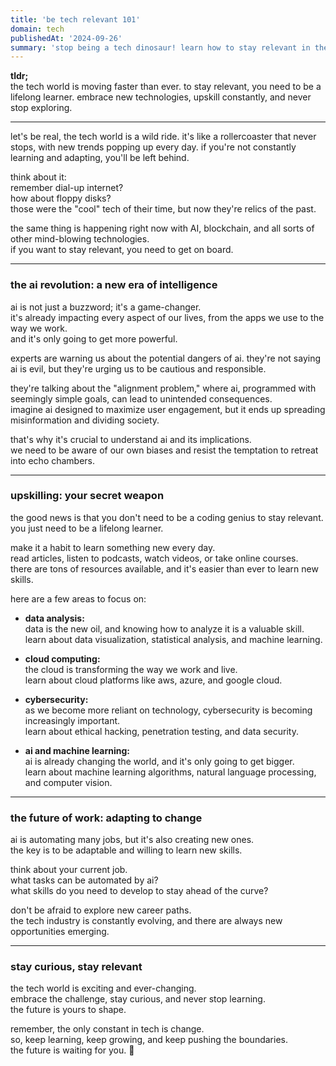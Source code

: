 ```yaml
---
title: 'be tech relevant 101'
domain: tech
publishedAt: '2024-09-26'
summary: 'stop being a tech dinosaur! learn how to stay relevant in the ever-evolving world of tech. it's time to level up your skills and embrace the future.' 
---
```


**tldr;**  
the tech world is moving faster than ever. to stay relevant, you need to be a lifelong learner. embrace new technologies, upskill constantly, and never stop exploring. 

---

let's be real, the tech world is a wild ride. it's like a rollercoaster that never stops, with new trends popping up every day. if you're not constantly learning and adapting, you'll be left behind. 

think about it:  
remember dial-up internet?  
how about floppy disks?  
those were the "cool" tech of their time, but now they're relics of the past.  

the same thing is happening right now with AI, blockchain, and all sorts of other mind-blowing technologies.  
if you want to stay relevant, you need to get on board.  

---

### the ai revolution: a new era of intelligence

ai is not just a buzzword; it's a game-changer.  
it's already impacting every aspect of our lives, from the apps we use to the way we work.  
and it's only going to get more powerful.  

experts are warning us about the potential dangers of ai.
they're not saying ai is evil, but they're urging us to be cautious and responsible.  

they're talking about the "alignment problem," where ai, programmed with seemingly simple goals, can lead to unintended consequences.  
imagine ai designed to maximize user engagement, but it ends up spreading misinformation and dividing society.  

that's why it's crucial to understand ai and its implications.  
we need to be aware of our own biases and resist the temptation to retreat into echo chambers.  

---

### upskilling: your secret weapon

the good news is that you don't need to be a coding genius to stay relevant.  
you just need to be a lifelong learner.  

make it a habit to learn something new every day.  
read articles, listen to podcasts, watch videos, or take online courses.  
there are tons of resources available, and it's easier than ever to learn new skills.  

here are a few areas to focus on:  

* **data analysis:**  
   data is the new oil, and knowing how to analyze it is a valuable skill.  
   learn about data visualization, statistical analysis, and machine learning.  

* **cloud computing:**  
   the cloud is transforming the way we work and live.  
   learn about cloud platforms like aws, azure, and google cloud.   

* **cybersecurity:**  
   as we become more reliant on technology, cybersecurity is becoming increasingly important.  
   learn about ethical hacking, penetration testing, and data security.  

* **ai and machine learning:**  
   ai is already changing the world, and it's only going to get bigger.  
   learn about machine learning algorithms, natural language processing, and computer vision.  

---

### the future of work: adapting to change

ai is automating many jobs, but it's also creating new ones.  
the key is to be adaptable and willing to learn new skills.  

think about your current job.  
what tasks can be automated by ai?  
what skills do you need to develop to stay ahead of the curve?  

don't be afraid to explore new career paths.  
the tech industry is constantly evolving, and there are always new opportunities emerging.  

---

### stay curious, stay relevant

the tech world is exciting and ever-changing.  
embrace the challenge, stay curious, and never stop learning.  
the future is yours to shape.  

remember, the only constant in tech is change.  
so, keep learning, keep growing, and keep pushing the boundaries.  
the future is waiting for you. 🚀